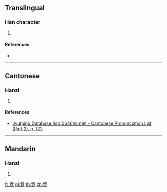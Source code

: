 ==Translingual==

===Han character===
{{Han char|rn=72|rad=日|as=04|sn=8|four=20603|canj=HKA|ids=⿱夭日}}

# {{defn|Han|sort=日04}}

====References====
* {{Han ref|kx=0491.080|dkj=13800|dj=0852.150|hdz=21488.070|uh=660B|ud=26123|bh=CCCB|bd=52427}}

----

==Cantonese==

===Hanzi===
{{yue-hanzi|jyut=[[gwai3]]|y=gwai3}}

# {{defn|lang=yue|sort=日04}}

====References====
* [http://www.iso10646hk.net/jp/document/download.jsp Jyutping Database (iso10646hk.net) - Cantonese Pronunciation List (Part 2), p. 122]

----

==Mandarin==

===Hanzi===
{{cmn-hanzi|pin=[[guì]] ([[gui4]])|wg=kuei<sup>4</sup>}}

# {{defn|lang=cmn|sort=日04}}

[[fr:昋]]
[[pl:昋]]
[[th:昋]]
[[zh:昋]]
